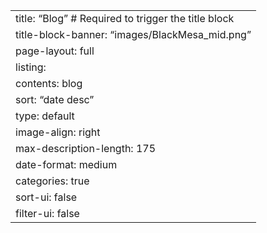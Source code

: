 ---
title: "Blog"  # Required to trigger the title block
title-block-banner: "images/BlackMesa_mid.png"
page-layout: full
listing:
  contents: blog
  sort: "date desc"
  type: default
  image-align: right
  max-description-length: 175
  date-format: medium
  categories: true
  sort-ui: false
  filter-ui: false
---